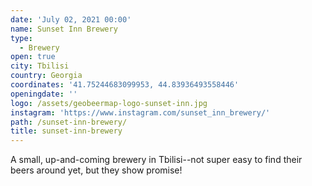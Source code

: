 ```yaml
---
date: 'July 02, 2021 00:00'
name: Sunset Inn Brewery
type:
  - Brewery
open: true
city: Tbilisi
country: Georgia
coordinates: '41.75244683099953, 44.83936493558446'
openingdate: ''
logo: /assets/geobeermap-logo-sunset-inn.jpg
instagram: 'https://www.instagram.com/sunset_inn_brewery/'
path: /sunset-inn-brewery/
title: sunset-inn-brewery
---
```

A small, up-and-coming brewery in Tbilisi--not super easy to find their beers around yet, but they show promise!

